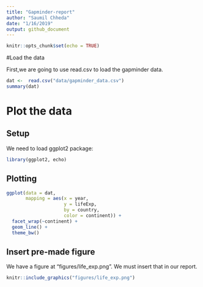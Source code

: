 ```yaml
---
title: "Gapminder-report"
author: "Saumil Chheda"
date: "1/16/2019"
output: github_document
---
```


```r
knitr::opts_chunk$set(echo = TRUE)
```

#Load the data

First,we are going to use read.csv to load the gapminder data.

```r
dat <-  read.csv("data/gapminder_data.csv")
summary(dat)
```

# Plot the data

## Setup

We need to load ggplot2 package:
```r
library(ggplot2, echo)
```

## Plotting

```r
ggplot(data = dat,
       mapping = aes(x = year,
                     y = lifeExp,
                     by = country,
                     color = continent)) +
  facet_wrap(~continent) +
  geom_line() +
  theme_bw()
```

## Insert pre-made figure

We have a figure at "figures/life_exp.png". We must insert that in our report.

```r
knitr::include_graphics("figures/life_exp.png")
```

